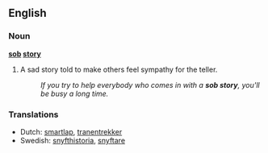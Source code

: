 ==English==

===Noun===
'''[[sob]] [[story]]'''

# {{idiom}} A sad story told to make others feel sympathy for the teller.
#: ''If you try to help everybody who comes in with a '''sob story''', you'll be busy a long time.''

===Translations===
* Dutch: [[smartlap]], [[tranentrekker]]
* Swedish: [[snyfthistoria]], [[snyftare]]